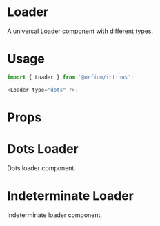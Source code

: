 

<Meta title="Design System/Loader" component={Loader} />

# Loader

A universal Loader component with different types.

# Usage

```js
import { Loader } from '@orfium/ictinus';

<Loader type="dots" />;
```

# Props

<Props of={Loader} />

# Dots Loader

Dots loader component.

<Preview>
  <Story name="Dots Loader">
    <Loader type="dots" />
  </Story>
</Preview>

# Indeterminate Loader

Indeterminate loader component.

<Preview>
  <Story name="Indeterminate Loader">
    <Loader type="indeterminate" />
  </Story>
</Preview>
